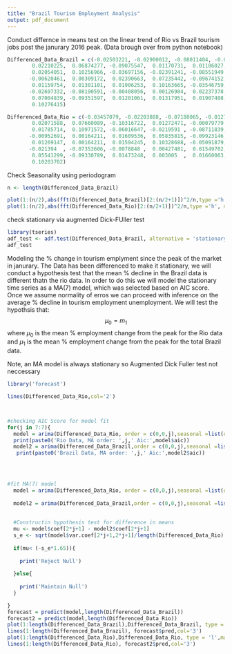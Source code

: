 ---
title: "Brazil Tourism Employment Analysis"
output: pdf_document
---



Conduct differnce in means test on the linear trend of Rio vs Brazil tourism jobs post the janurary 2016 peak. (Data brough over from python notebook)

```{r}


Differenced_Data_Brazil = c(-0.02503221, -0.02900012, -0.08011404, -0.01252862,  0.00611218,
        0.02210225,  0.06874277, -0.09075547,  0.01170731,  0.01106027,
        0.02054051,  0.10256966, -0.03697156, -0.02391241, -0.08551949,
       -0.00620461,  0.00309172,  0.02390663,  0.07235442, -0.09674152,
        0.01159754,  0.01301101,  0.01906253,  0.10163665, -0.03546759,
       -0.02697332, -0.08190591, -0.00408056,  0.00126904,  0.02237378,
        0.07004839, -0.09351597,  0.01201061,  0.01317951,  0.01907408,
        0.10276415)

Differenced_Data_Rio = c(-0.03457079, -0.02203888, -0.07188065, -0.0127779 ,  0.01459286,
        0.02071588,  0.07660089, -0.10316722,  0.01272471, -0.00079779,
        0.01785714,  0.10971572, -0.06016647, -0.0219591 , -0.08711839,
       -0.00952691,  0.00164211,  0.01609536,  0.05835815, -0.09923146,
        0.01269147,  0.00164211,  0.01594245,  0.10328688, -0.05091879,
       -0.021394  , -0.07353606, -0.0078848 ,  0.00427481,  0.01549702,
        0.05541299, -0.09330789,  0.01473248,  0.003005  ,  0.01660063,
        0.10203702)


```

Check Seasonality using periodogram
```{r}
n <- length(Differenced_Data_Brazil)

plot(1:(n/2),abs(fft(Differenced_Data_Brazil)[2:(n/2+1)])^2/n,type ='h', main ='Spectral Estimate',xlab= 'Frequency' )
plot(1:(n/2),abs(fft(Differenced_Data_Rio)[2:(n/2+1)])^2/n,type ='h', main ='Spectral Estimate',xlab= 'Frequency' )

```

check stationary via augmented Dick-FUller test

```{r}
library(tseries)
adf_test <- adf.test(Differenced_Data_Brazil, alternative = 'stationary')
adf_test
```

Modeling the % change in tourism emplyment since the peak of the market in janurary.  The Data has been differenced to make it stationary, we will conduct a hypothesis test that the mean % decline in the Brazil data is different thatn the rio data.  In order to do this we will model the stationary time series as a MA(7) model, which was selected based on AIC score. Once we assume normality of erros we can proceed with inference on the average % decline in tourism employment unemployment. We will test the hypothsis that:
$$\mu_0 = m_1 $$ where $\mu_0$ is the mean % employment change from the peak for the Rio data and $\mu_1$ is the mean % employment change from the peak for the total Brazil data.

Note, an MA model is always stationary so Augmented Dick Fuller test not neccessary

```{r}

library('forecast')

lines(Differenced_Data_Rio,col='2')



#checking AIC Score for model fit
for(j in 7:7){
  model = arima(Differenced_Data_Rio, order = c(0,0,j),seasonal =list(order = c(0,0,j), period = 12))
  print(paste0('Rio Data, MA order: ',j,' Aic:',model$aic))
  model2 = arima(Differenced_Data_Brazil,order = c(0,0,j),seasonal =list(order = c(0,0,j), period = 12))
   print(paste0('Brazil Data, MA order: ',j,' Aic:',model2$aic))
  



#fit MA(7) model
  model = arima(Differenced_Data_Rio, order = c(0,0,j),seasonal =list(order = c(0,0,j), period = 12))
  
  model2 = arima(Differenced_Data_Brazil,order = c(0,0,j),seasonal =list(order = c(0,0,j), period = 12))
  
  
  #Constructin hypothesis test for difference in means
  mu <- model$coef[2*j+1] - model2$coef[2*j+1]
  s_e <- sqrt(model$var.coef[2*j+1,2*j+1]/length(Differenced_Data_Rio) + model2$var.coef[2*j+1,2*j+1]/length(Differenced_Data_Brazil))
  
  if(mu< (-s_e*1.65)){
    
    print('Reject Null')
    
  }else{
    
    print('Maintain Null')
  }

}
forecast = predict(model,length(Differenced_Data_Brazil))
forecast2 = predict(model,length(Differenced_Data_Rio))
plot(1:length(Differenced_Data_Brazil),Differenced_Data_Brazil, type = 'l',main='Brazil tourism % employment Change from peak + MA(7) fit')
lines(1:length(Differenced_Data_Brazil), forecast$pred,col='3')
plot(1:length(Differenced_Data_Rio),Differenced_Data_Rio, type = 'l',main='Rio tourism % employment Change from peak + MA(7) fit')
lines(1:length(Differenced_Data_Rio), forecast2$pred,col='3')

```
